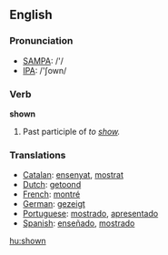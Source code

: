 ==English==

{{rank|mighty|Hart|social|923|shown|escape|Mr|shot}}

=== Pronunciation ===
*[[w:SAMPA|SAMPA]]: /'/
*[[w:IPA|IPA]]: /'ʃown/

=== Verb ===
'''shown'''
# Past participle of ''to [[show]].''

=== Translations ===
*[[Catalan]]: [[ensenyat]], [[mostrat]]
*[[Dutch]]: [[getoond]]
*[[French]]: [[montré]]
*[[German]]: [[gezeigt]]
*[[Portuguese]]: [[mostrado]], [[apresentado]]
*[[Spanish]]: [[enseñado]], [[mostrado]]

[[hu:shown]]